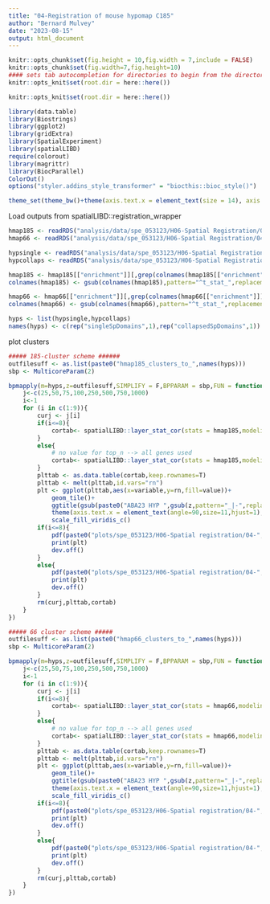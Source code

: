 ```yaml
---
title: "04-Registration of mouse hypomap C185"
author: "Bernard Mulvey"
date: "2023-08-15"
output: html_document
---
```


```r
knitr::opts_chunk$set(fig.height = 10,fig.width = 7,include = FALSE)
knitr::opts_chunk$set(fig.width=7,fig.height=10)
#### sets tab autocompletion for directories to begin from the directory containing the .Rproj session, instead of the script's directory if different
knitr::opts_knit$set(root.dir = here::here())

knitr::opts_knit$set(root.dir = here::here())

library(data.table)
library(Biostrings)
library(ggplot2)
library(gridExtra)
library(SpatialExperiment)
library(spatialLIBD)
require(colorout)
library(magrittr)
library(BiocParallel)
ColorOut()
options("styler.addins_style_transformer" = "biocthis::bioc_style()")

theme_set(theme_bw()+theme(axis.text.x = element_text(size = 14), axis.title.x = element_text(size = 16), axis.text.y = element_text(size = 14), axis.title.y = element_text(size =16), plot.title = element_text(size = 20,hjust=0.5), strip.text = element_text(size=18), legend.text = element_text(size=10), legend.title = element_text(size=11,hjust=0.5)))
```

Load outputs from spatialLIBD::registration_wrapper
```r
hmap185 <- readRDS("analysis/data/spe_053123/H06-Spatial Registration/04-Hypomap_mincells8-n2datasets_C185types_sLIBD-enrichmntmodelres.RDS")
hmap66 <- readRDS("analysis/data/spe_053123/H06-Spatial Registration/04-Hypomap_mincells8-n2datasets_C66types_sLIBD-enrichmntmodelres.RDS")

hypsingle <- readRDS("analysis/data/spe_053123/H06-Spatial Registration/01-spatialHYP_single-spdomain_sLIBD-enrichmntmodelres.RDS")
hypcollaps <- readRDS("analysis/data/spe_053123/H06-Spatial Registration/01-spatialHYP_collapsed-spdomain_sLIBD-enrichmntmodelres.RDS")

hmap185 <- hmap185[["enrichment"]][,grep(colnames(hmap185[["enrichment"]]),pattern="^t_stat",value=T)]
colnames(hmap185) <- gsub(colnames(hmap185),pattern="^t_stat_",replacement="")

hmap66 <- hmap66[["enrichment"]][,grep(colnames(hmap66[["enrichment"]]),pattern="^t_stat",value=T)]
colnames(hmap66) <- gsub(colnames(hmap66),pattern="^t_stat_",replacement="")

hyps <- list(hypsingle,hypcollaps)
names(hyps) <- c(rep("singleSpDomains",1),rep("collapsedSpDomains",1))

```

plot clusters
```r
##### 185-cluster scheme ######
outfilesuff <- as.list(paste0("hmap185_clusters_to_",names(hyps)))
sbp <- MulticoreParam(2)

bpmapply(m=hyps,z=outfilesuff,SIMPLIFY = F,BPPARAM = sbp,FUN = function(m,z){
    j<-c(25,50,75,100,250,500,750,1000)
    i<-1
    for (i in c(1:9)){
        curj <- j[i]
        if(i<=8){
            cortab<- spatialLIBD::layer_stat_cor(stats = hmap185,modeling_results = m,model_type = "enrichment",top_n = curj)
        }
        else{
            # no value for top_n --> all genes used
            cortab<- spatialLIBD::layer_stat_cor(stats = hmap185,modeling_results = m,model_type = "enrichment")
        }
        plttab <- as.data.table(cortab,keep.rownames=T)
        plttab <- melt(plttab,id.vars="rn")
        plt <- ggplot(plttab,aes(x=variable,y=rn,fill=value))+
            geom_tile()+
            ggtitle(gsub(paste0("ABA23 HYP ",gsub(z,pattern="_|-",replacement=" ")),pattern="to ",replacement="to\n"))+
            theme(axis.text.x = element_text(angle=90,size=11,hjust=1),axis.text.y=element_text(size=8),title = element_text(size=14))+
            scale_fill_viridis_c()
        if(i<=8){
            pdf(paste0("plots/spe_053123/H06-Spatial registration/04-",z,"_top",j[i],"-genes.pdf"),height = 0.2*length(unique(plttab$rn)),width=10)
            print(plt)
            dev.off()
        }
        else{
            pdf(paste0("plots/spe_053123/H06-Spatial registration/04-",z,"_allgenes.pdf"),height = 0.2*length(unique(plttab$rn)),width=10)
            print(plt)
            dev.off()
        }
        rm(curj,plttab,cortab)
    }
})

##### 66 cluster scheme #####
outfilesuff <- as.list(paste0("hmap66_clusters_to_",names(hyps)))
sbp <- MulticoreParam(2)

bpmapply(m=hyps,z=outfilesuff,SIMPLIFY = F,BPPARAM = sbp,FUN = function(m,z){
    j<-c(25,50,75,100,250,500,750,1000)
    i<-1
    for (i in c(1:9)){
        curj <- j[i]
        if(i<=8){
            cortab<- spatialLIBD::layer_stat_cor(stats = hmap66,modeling_results = m,model_type = "enrichment",top_n = curj)
        }
        else{
            # no value for top_n --> all genes used
            cortab<- spatialLIBD::layer_stat_cor(stats = hmap66,modeling_results = m,model_type = "enrichment")
        }
        plttab <- as.data.table(cortab,keep.rownames=T)
        plttab <- melt(plttab,id.vars="rn")
        plt <- ggplot(plttab,aes(x=variable,y=rn,fill=value))+
            geom_tile()+
            ggtitle(gsub(paste0("ABA23 HYP ",gsub(z,pattern="_|-",replacement=" ")),pattern="to ",replacement="to\n"))+
            theme(axis.text.x = element_text(angle=90,size=11,hjust=1),axis.text.y=element_text(size=8),title = element_text(size=14))+
            scale_fill_viridis_c()
        if(i<=8){
            pdf(paste0("plots/spe_053123/H06-Spatial registration/04-",z,"_top",j[i],"-genes.pdf"),height = 0.2*length(unique(plttab$rn)),width=10)
            print(plt)
            dev.off()
        }
        else{
            pdf(paste0("plots/spe_053123/H06-Spatial registration/04-",z,"_allgenes.pdf"),height = 0.2*length(unique(plttab$rn)),width=10)
            print(plt)
            dev.off()
        }
        rm(curj,plttab,cortab)
    }
})
```

